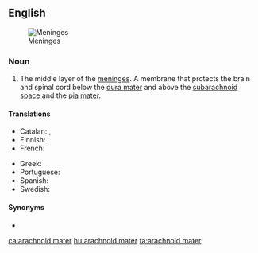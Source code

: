 ==English==
[[File:Meninges-en.svg|thumb|Meninges]]

===Noun===
{{en-noun}}
{{wikipedia}}

# {{label|en|anatomy}} The middle layer of the [[meninges]]. A membrane that protects the brain and spinal cord below the [[dura mater]] and above the [[subarachnoid space]] and the [[pia mater]].

====Translations====
{{trans-top|middle layer of the meninges}}
* Catalan: {{t|ca|aracnoide|f}}, {{t|ca|membrana aracnoide|f}}
* Finnish: {{t+|fi|lukinkalvo}}
* French: {{t+|fr|arachnoïde|f}}
{{trans-mid}}
* Greek: {{t|el|αραχνοειδής μήνιγξ|f}}
* Portuguese: {{t+|pt|aracnoide|f}}
* Spanish: {{t+|es|aracnoides|m}}
* Swedish: {{t|sv|spindelvävshinnan|c}}
{{trans-bottom}}

====Synonyms====
* {{l|en|arachnoid}}

[[ca:arachnoid mater]]
[[hu:arachnoid mater]]
[[ta:arachnoid mater]]